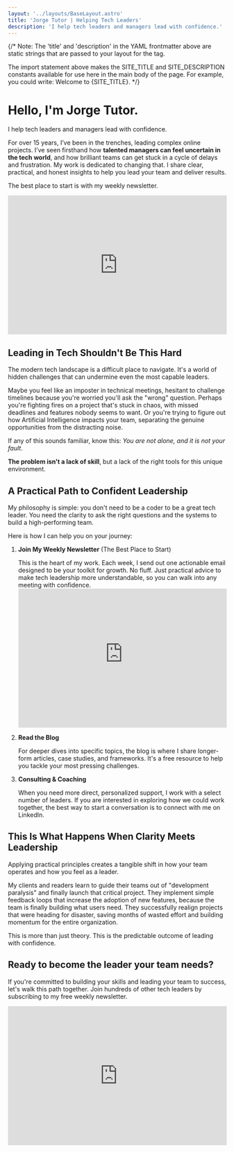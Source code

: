 ```yaml
---
layout: '../layouts/BaseLayout.astro'
title: 'Jorge Tutor | Helping Tech Leaders'
description: 'I help tech leaders and managers lead with confidence.'
---
```


{/*
  Note: The 'title' and 'description' in the YAML frontmatter above are static strings
  that are passed to your layout for the <head> tag.

  The import statement above makes the SITE_TITLE and SITE_DESCRIPTION
  constants available for use here in the main body of the page.
  For example, you could write: Welcome to {SITE_TITLE}.
*/}

# Hello, I'm Jorge Tutor.
I help tech leaders and managers lead with confidence.

For over 15 years, I’ve been in the trenches, leading complex online projects. I’ve seen firsthand how **talented managers can feel uncertain in the tech world**, and how brilliant teams can get stuck in a cycle of delays and frustration.
My work is dedicated to changing that. I share clear, practical, and honest insights to help you lead your team and deliver results.

The best place to start is with my weekly newsletter.
<iframe src="https://jorgetutor.substack.com/embed" width="100%" height="320" class="border border-[#EEE] bg-white" frameborder="0" scrolling="no"></iframe>

## Leading in Tech Shouldn't Be This Hard
The modern tech landscape is a difficult place to navigate. It's a world of hidden challenges that can undermine even the most capable leaders.

Maybe you feel like an imposter in technical meetings, hesitant to challenge timelines because you're worried you'll ask the "wrong" question. Perhaps you're fighting fires on a project that's stuck in chaos, with missed deadlines and features nobody seems to want. Or you're trying to figure out how Artificial Intelligence impacts your team, separating the genuine opportunities from the distracting noise.

If any of this sounds familiar, know this: *You are not alone, and it is not your fault*. 

**The problem isn't a lack of skill**, but a lack of the right tools for this unique environment.


## A Practical Path to Confident Leadership
My philosophy is simple: you don't need to be a coder to be a great tech leader. You need the clarity to ask the right questions and the systems to build a high-performing team.

Here is how I can help you on your journey:

1. **Join My Weekly Newsletter** (The Best Place to Start)

	This is the heart of my work. Each week, I send out one actionable email designed to be your toolkit for growth. No fluff. Just practical advice to make tech leadership more understandable, so you can walk into any meeting with confidence.
        <iframe src="https://jorgetutor.substack.com/embed" width="100%" height="320" class="border border-[#EEE] bg-white" frameborder="0" scrolling="no"></iframe>

2. **Read the Blog**

	For deeper dives into specific topics, the blog is where I share longer-form articles, case studies, and frameworks. It's a free resource to help you tackle your most pressing challenges.

3. **Consulting & Coaching**
	
    When you need more direct, personalized support, I work with a select number of leaders. If you are interested in exploring how we could work together, the best way to start a conversation is to connect with me on LinkedIn.



## This Is What Happens When Clarity Meets Leadership
Applying practical principles creates a tangible shift in how your team operates and how you feel as a leader.

My clients and readers learn to guide their teams out of "development paralysis" and finally launch that critical project. They implement simple feedback loops that increase the adoption of new features, because the team is finally building what users need. They successfully realign projects that were heading for disaster, saving months of wasted effort and building momentum for the entire organization.

This is more than just theory. This is the predictable outcome of leading with confidence.

## Ready to become the leader your team needs?
If you're committed to building your skills and leading your team to success, let's walk this path together. Join hundreds of other tech leaders by subscribing to my free weekly newsletter.

<iframe src="https://jorgetutor.substack.com/embed" width="100%" height="320" class="border border-[#EEE] bg-white" frameborder="0" scrolling="no"></iframe>
